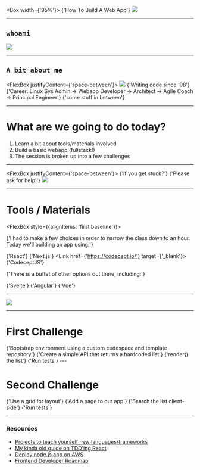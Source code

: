 
<Box width={'95%'}>
    <Heading>{'How To Build A Web App'}</Heading>
    <Image src={openingSlide}/>
</Box>

---

## `whoami`

<Image src={chrisPratt} />

---

## `A bit about me`

<FlexBox justifyContent={'space-between'}>
    <Box>
        <Image src={deereGif} />
    </Box>
    <Box>
        <UnorderedList>
            <ListItem>{'Writing code since \'98'}</ListItem>
            <ListItem>{'Career: Linux Sys Admin -> Webapp Developer -> Architect -> Agile Coach -> Principal Engineer'}</ListItem>
            <ListItem>{'some stuff in between'}</ListItem>
        </UnorderedList>
    </Box>
</FlexBox>

---

# What are we going to do today?

1. Learn a bit about tools/materials involved
1. Build a basic webapp (fullstack!)
1. The session is broken up into a few challenges

---

<FlexBox justifyContent={'space-between'}>
    <Box>
        <Heading>{'If you get stuck?'}</Heading>
        <Heading>{'Please ask for help!'}</Heading>
    </Box>
    <Box>
        <Image src={frustratedDog}/>
    </Box>
</FlexBox>

---

# Tools / Materials

<FlexBox style={{alignItems: 'first baseline'}}>
    <Box>
        <p>{'I had to make a few choices in order to narrow the class down to an hour. Today we\'ll building an app using:'}</p>
        <UnorderedList>
            <ListItem><Link>{'React'}</Link></ListItem>
            <ListItem><Link>{'Next.js'}</Link></ListItem>
            <ListItem><Link href={'https://codecept.io/'} target={'_blank'}>{'CodeceptJS'}</Link></ListItem>
        </UnorderedList>
    </Box>
    <Box>
        <p>{'There is a buffet of other options out there, including:'}</p>
        <UnorderedList>
            <ListItem><Link>{'Svelte'}</Link></ListItem>
            <ListItem><Link>{'Angular'}</Link></ListItem>
            <ListItem><Link>{'Vue'}</Link></ListItem>
        </UnorderedList>
    </Box>
</FlexBox>

---

<FlexBox>
    <Box width={'95%'}>
        <Link href={'https://roadmap.sh/frontend'} target={'_blank'}><Image src={roadmap} maxWidth={'90%'} maxHeight={'90%'} /></Link>
    </Box>
</FlexBox>

---

# First Challenge

<OrderedList>
    <ListItem>{'Bootstrap environment using a custom codespace and template repository'}</ListItem>
    <ListItem>{'Create a simple API that returns a hardcoded list'}</ListItem>
    <ListItem>{'render() the list'}</ListItem>
    <ListItem>{'Run tests'}</ListItem>
</OrderedList>
---

# Second Challenge

<OrderedList>
    <ListItem>{'Use a grid for layout'}</ListItem>
    <ListItem>{'Add a page to our app'}</ListItem>
    <ListItem>{'Search the list client-side'}</ListItem>
    <ListItem>{'Run tests'}</ListItem>
</OrderedList>

---

### Resources

* [Projects to teach yourself new languages/frameworks](https://github.com/tuvtran/project-based-learning)
* [My kinda old guide on TDD'ing React](https://news.ycombinator.com/item?id=9406158)
* [Deploy node.js app on AWS](https://github.com/sonikro/nodejs-api-aws-terraform-gha)
* [Frontend Developer Roadmap](https://roadmap.sh/frontend)
